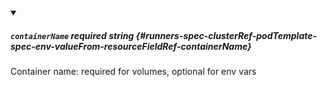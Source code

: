 
<details className="config-field" data-expandable="false" open>
<summary>

##### `containerName` <span className="config-field-required" data-required="false">required</span> <span className="config-field-type">string</span> <span className="config-field-default"></span> <span className="config-field-enum"></span> {#runners-spec-clusterRef-podTemplate-spec-env-valueFrom-resourceFieldRef-containerName}

Container name: required for volumes, optional for env vars

</summary>



</details>
